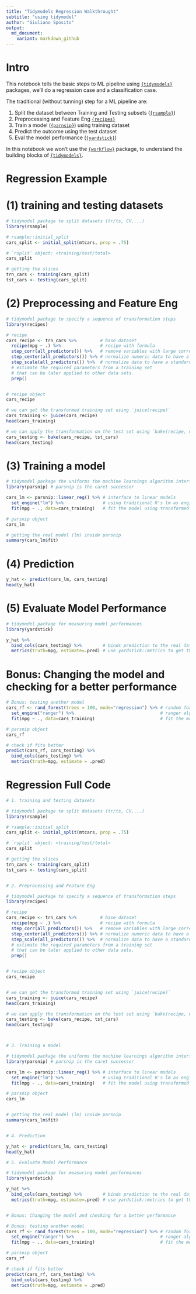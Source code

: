 ```yaml
---
title: "Tidymodels Regression Walkthrought"
subtitle: "using tidymodel"
author: "Giuliano Sposito"
output:
  md_document:
    variant: markdown_github
---
```


# Intro

This notebook tells the basic steps to ML pipeline using [`{tidymodels}`](https://www.tidymodels.org/) packages, we'll do a regression case and a classification case.

The traditional (without tunning) step for a ML pipeline are: 

1. Split the dataset between Training and Testing subsets ([`{rsample}`](https://rsample.tidymodels.org/))
1. Preprocessing and Feature Eng [`{recipes}`](https://recipes.tidymodels.org/)
1. Train a model ([`{parnsip}`](https://parsnip.tidymodels.org/)) using training dataset
1. Predict the outcome using the test dataset
1. Eval the model performance ([`{yardstick}`](https://yardstick.tidymodels.org/))

In this notebook we won't use the [`{workflow}`](https://workflows.tidymodels.org/) package, to understand the building blocks of 
[`{tidymodels}`](https://www.tidymodels.org/).

# Regression Example

# (1) training and testing datasets

```r
# tidymodel package to split datasets (tr/ts, CV,...)
library(rsample) 

# rsample::initial_split
cars_split <- initial_split(mtcars, prop = .75)

# `rsplit` object: <training/test/total>
cars_split

# getting the slices
trn_cars <- training(cars_split)
tst_cars <- testing(cars_split)
```

# (2) Preprocessing and Feature Eng

```r
# tidymodel package to specify a sequence of transformation steps
library(recipes)

# recipe
cars_recipe <- trn_cars %>%         # base dataset
  recipe(mpg ~ .) %>%               # recipe with formula
  step_corr(all_predictors()) %>%   # remove variables with large correlations 
  step_center(all_predictors()) %>% # normalize numeric data to have a mean of zero
  step_scale(all_predictors()) %>%  # normalize data to have a standard deviation of one
  # estimate the required parameters from a training set
  # that can be later applied to other data sets.
  prep()


# recipe object
cars_recipe
```


```r

# we can get the transformed training set using `juice(recipe)`
cars_training <- juice(cars_recipe)
head(cars_training)

# we can apply the transformation on the test set using `bake(recipe, new_data)`
cars_testing <- bake(cars_recipe, tst_cars)
head(cars_testing)

```


# (3) Training a model

```r
# tidymodel package the uniforms the machine learnings algorithm interface
library(parsnip) # parsnip is the caret successor

cars_lm <- parsnip::linear_reg() %>% # interface to linear models
  set_engine("lm") %>%               # using traditional R's lm as engine
  fit(mpg ~ ., data=cars_training)   # fit the model using transformed training set

# parsnip object
cars_lm

```
```r

# getting the real model (lm) inside parsnip
summary(cars_lm$fit)

```

# (4) Prediction

```r

y_hat <- predict(cars_lm, cars_testing)
head(y_hat)

```

# (5) Evaluate Model Performance

```r
# tidymodel package for measuring model performances
library(yardstick)

y_hat %>%                               
  bind_cols(cars_testing) %>%        # binds prediction to the real data
  metrics(truth=mpg, estimate=.pred) # use yardstick::metrics to get the evalution metrics

```

# Bonus: Changing the model and checking for a better performance

```r

# Bonus: testing another model
cars_rf <- rand_forest(trees = 100, mode="regression") %>% # random forest
  set_engine("ranger") %>%                                 # ranger algo
  fit(mpg ~ ., data=cars_training)                         # fit the model  

# parsnip object
cars_rf

# check if fits better
predict(cars_rf, cars_testing) %>% 
  bind_cols(cars_testing) %>% 
  metrics(truth=mpg, estimate = .pred)

```

# Regression Full Code

```r

# 1. training and testing datasets

# tidymodel package to split datasets (tr/ts, CV,...)
library(rsample) 

# rsample::initial_split
cars_split <- initial_split(mtcars, prop = .75)

# `rsplit` object: <training/test/total>
cars_split

# getting the slices
trn_cars <- training(cars_split)
tst_cars <- testing(cars_split)


# 2. Preprocessing and Feature Eng

# tidymodel package to specify a sequence of transformation steps
library(recipes)

# recipe
cars_recipe <- trn_cars %>%         # base dataset
  recipe(mpg ~ .) %>%               # recipe with formula
  step_corr(all_predictors()) %>%   # remove variables with large correlations 
  step_center(all_predictors()) %>% # normalize numeric data to have a mean of zero
  step_scale(all_predictors()) %>%  # normalize data to have a standard deviation of one
  # estimate the required parameters from a training set
  # that can be later applied to other data sets.
  prep()


# recipe object
cars_recipe


# we can get the transformed training set using `juice(recipe)`
cars_training <- juice(cars_recipe)
head(cars_training)

# we can apply the transformation on the test set using `bake(recipe, new_data)`
cars_testing <- bake(cars_recipe, tst_cars)
head(cars_testing)



# 3. Training a model

# tidymodel package the uniforms the machine learnings algorithm interface
library(parsnip) # parsnip is the caret successor

cars_lm <- parsnip::linear_reg() %>% # interface to linear models
  set_engine("lm") %>%               # using traditional R's lm as engine
  fit(mpg ~ ., data=cars_training)   # fit the model using transformed training set

# parsnip object
cars_lm


# getting the real model (lm) inside parsnip
summary(cars_lm$fit)


# 4. Prediction

y_hat <- predict(cars_lm, cars_testing)
head(y_hat)

# 5. Evaluate Model Performance

# tidymodel package for measuring model performances
library(yardstick)

y_hat %>%                               
  bind_cols(cars_testing) %>%        # binds prediction to the real data
  metrics(truth=mpg, estimate=.pred) # use yardstick::metrics to get the evalution metrics


# Bonus: Changing the model and checking for a better performance

# Bonus: testing another model
cars_rf <- rand_forest(trees = 100, mode="regression") %>% # random forest
  set_engine("ranger") %>%                                 # ranger algo
  fit(mpg ~ ., data=cars_training)                         # fit the model  

# parsnip object
cars_rf

# check if fits better
predict(cars_rf, cars_testing) %>% 
  bind_cols(cars_testing) %>% 
  metrics(truth=mpg, estimate = .pred)

```

